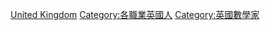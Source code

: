 [[Category:各國密碼學家|United Kingdom]]
[[Category:各職業英國人|Category:各職業英國人]]
[[Category:英國數學家|Category:英國數學家]]